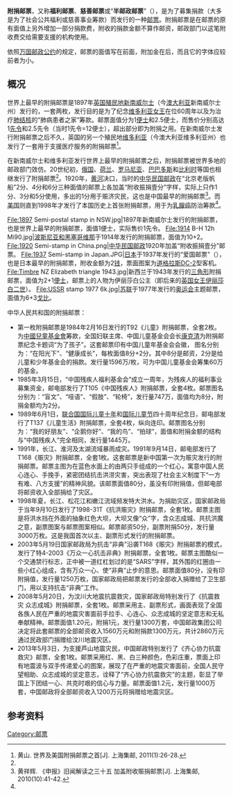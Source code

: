 '''附捐邮票'''，又称'''福利邮票'''、'''慈善邮票'''或“'''半邮政邮票'''”（{{lang-en|Semi-postal stamp}}），是为了募集捐款（大多是为了社会公共福利或慈善事业筹款）而发行的一种[[邮票|邮票]]。附捐邮票是在邮票的原有面值上另外增加一部分捐款费，附收的捐款金额不算作邮资，邮政部门以这笔附收费交给需要支援的机构使用。

依照[[万国邮政联盟|万国邮政公约]]的规定，邮票的面值写在前面，附加金在后，而且它的字体应较前者为小。
==概况==
世界上最早的附捐邮票是1897年[[英国|英国]][[大英帝国|殖民地]][[新南威尔士|新南威尔士]]（今[[澳大利亚|澳大利亚]]新南威尔士州）发行的，一套两枚，发行目的是为了纪念[[维多利亚女王|维多利亚女王]]在位60周年以及为治疗[[肺结核|肺结核]]的“肺病患者之家”筹款。邮票面值分为1[[便士|便士]]和2.5便士，而售价分别高达1[[先令|先令]]和2.5先令（当时1先令=12便士），超出部分即为附捐之用。在新南威尔士发行附捐邮票之后不久，英国的另一个殖民地[[维多利亚州|维多利亚]]（今澳大利亚维多利亚州）也发行了一套用于支援医疗服务的附捐邮票<ref name=sjzz>黄山. 世界及美国附捐邮票之首[J]. 上海集邮, 2011(1):26-28.</ref>。

在新南威尔士和维多利亚发行世界上最早的附捐邮票之后，附捐邮票被世界多地的邮政部门效仿。20世纪初，[[俄罗斯帝国|俄国]]、[[荷兰|荷兰]]、[[羅馬尼亞王國|罗马尼亚]]、[[巴巴多斯|巴巴多斯]]和[[比利时|比利时]]等国也相继发行了附捐邮票<ref name=sjzz/>。1920年，[[黄河|黄河]]决口，当时的[[中华民国邮政|中华民国邮政]]在“北京老版帆船”2分、4分和6分三种面值的邮票上各加盖“附收振捐壹分”字样，实际上只作1分、3分和5分使用，多出的1分用于赈济灾民，这也是中国最早的附捐邮票<ref>黄祥辉. 《申报》旧闻解读之三十五 加盖附收赈捐邮票[J]. 上海集邮, 2010(10):41-42.</ref>。而[[美国|美国]]则直到1998年才发行了本国历史上首张附捐邮票，用于为[[乳腺癌|乳腺癌]]防治筹款<ref name=sjzz/>。

<gallery>
File:1897 Semi-postal stamp in NSW.jpg|1897年新南威尔士发行的附捐邮票，也是世界上最早的附捐邮票，面值1便士，实际售价1先令。
File:1914 B-H 12h Mi90.jpg|[[波斯尼亚和黑塞哥维那|波斯尼亚和黑塞哥维那]]于1914年发行的附捐邮票，面值为10+2{{le|赫勒 (货币单位)|Heller (money)|赫勒}}。
File:1920 Semi-stamp in China.png|[[中华民国邮政|中华民国邮政]]1920年加盖“附收振捐壹分”邮票。
File:1937 Semi-stamp in Japan.JPG|[[大日本帝国|日本]]于1937年发行的“爱国邮票”（{{lang|ja|愛国切手}}），也是日本最早的附捐邮票，附收金额为2[[日元|钱]]，票面图案为[[道格拉斯DC-2|道格拉斯DC-2]]型客机。
File:Timbre NZ Elizabeth triangle 1943.jpg|新西兰于1943年发行的[[三角形|三角形]]附捐邮票，面值为2+1[[便士|便士]]，邮票上的人物为伊丽莎白公主（即后来的[[英国女王|英国女王]][[伊丽莎白二世|伊丽莎白二世]]）。
File:USSR stamp 1977 6k.jpg|[[苏联|苏联]]于1977年发行的[[1980年夏季奥林匹克运动会|奥运会]]主题邮票，面值为6+3[[苏联卢布|戈比]]。
</gallery>

中华人民共和国的附捐邮票：
*第一枚附捐邮票是1984年2月16日发行的T92《儿童》附捐邮票，全套2枚。为[[中國兒童基金會|中國兒童基金會]]筹款，全国妇联主席、中国儿童基金会会长[[康克清|康克清]]为附捐邮票纪念卡题词“为了孩子”。这套邮票印有中国儿童年基金会会徽， 图名分别为：“在阳光下”、“健康成长”，每枚面值8分+2分。其中8分是邮资，2分是给儿童和少年基金会的捐款。发行量1596万/枚，可为中国儿童基金会筹集60万的基金。
*1985年3月15日，“中国残疾人福利基金会”成立一周年，为残疾人的福利事业募集资金，邮电部发行了T105《中国残疾人》附捐邮票，全套4枚。邮票图名分别为：“盲文”、“哑语”、“假肢”、“轮椅”，发行量747万，面值均为8分，附捐金额均为2分。
*1989年6月1日，[[联合国国际儿童十年|联合国国际儿童十年]]和[[国际儿童节|国际儿童节]]四十周年纪念日，邮电部发行了T137《儿童生活》附捐邮票，全套4枚，纵向连印。邮票图名分别为：“我的好朋友”、“企鹅你好”、“我的鸟”、“拍球”，面值和附捐金额的结构与“中国残疾人”完全相同，发行量1445万。
*1991年，长江、淮河及太湖流域暴雨成灾。1991年9月14日，邮电部发行了T168《赈灾》附捐邮票，全套1枚。这套邮票是新中国第一次为赈灾发行的附捐邮票。邮票主图为在蓝色水面上的由两只手组成的一个红心，寓意中国人民心连心、手挽手，紧密团结抗击洪涝灾害，突出表现了社会主义制度下“一方有难、八方支援”的精神风貌。该邮票面值80分，虽没有印附捐值，但邮电部将邮资收入全部捐给了灾区。
*1998年夏，长江、松花江和嫩江流域频发特大洪水。为捐助灾区，国家邮政局于当年9月10日发行了1998-31T《抗洪赈灾》附捐邮票，全套1枚。邮票主图是将洪水挡在外面的抽象红色大坝，大坝又像“众”字，含众志成城、共抗洪魔之意，副票图案与邮票图案相似。邮票邮资50分，副票附捐50分，发行量3000万枚。这是我国首次以主、副票形式发行的附捐邮票。
*2003年5月19日国家邮政局为抗击“非典”沿袭T168《赈灾》附捐邮票的模式，发行了特4-2003《万众一心抗击非典》附捐邮票，全套1枚。邮票主图酷似一个交通禁行标志，正中被一道红杠划过的是“SARS”字样，其外围的红圈由一些小红心组成，含有万众一心、使“非典”止步的意思。邮票面值80分，没有印附捐值，发行量1250万枚，国家邮政局把邮票发行的全部收入捐赠给了卫生部门，用以支持抗击“非典”工作。
*2008年5月20日，为汶川大地震抗震救灾，国家邮政局特别发行了《抗震救灾 众志成城》附捐邮票，全套1枚。邮票采用主、副票形式，画面表现了全国各族人民在严重的地震灾害面前手拉手、心连心、众志成城的坚定意志和无私奉献精神。邮票面值1.20元，附捐1元，发行量1300万套，中国邮政集团公司决定将此套邮票的全部邮资收入1560万元和附捐款1300万元，共计2860万元通过民政部门捐赠给汶川地震灾区。
*2013年5月3日，为支援芦山地震灾民，中国邮政特别发行了《齐心协力抗震救灾》邮票，全套1枚。邮票采用红、黑、白三种颜色，色彩庄重，票面上印有地震波与双手传递爱心的图案，展现了在严重的地震灾害面前，全国人民守望相助、众志成城的坚定意志，诠释了“齐心协力抗震救灾”的主题，彰显了举国上下团结一心、共克时艰的信心与力量。邮票面值1.2元，发行量1000万套，中国邮政将全部邮资收入1200万元将捐赠给地震灾区。
==参考资料==
{{reflist}}

[[Category:邮票|Category:邮票]]